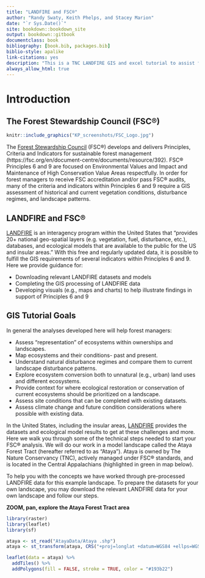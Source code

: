 ```yaml
--- 
title: "LANDFIRE and FSC®"
author: "Randy Swaty, Keith Phelps, and Stacey Marion"
date: "`r Sys.Date()`"
site: bookdown::bookdown_site
output: bookdown::gitbook
documentclass: book
bibliography: [book.bib, packages.bib]
biblio-style: apalike
link-citations: yes
description: "This is a TNC LANDFIRE GIS and excel tutorial to assist forest managers in FSC® audits"
always_allow_html: true 
---
```



# Introduction {#Introduction}

## The Forest Stewardship Council (FSC®)

```r
knitr::include_graphics("KP_screenshots/FSC_Logo.jpg")

```

The [Forest Stewardship Council](https://fsc.org/en) (FSC®) develops and delivers Principles, Criteria and Indicators for sustainable forest management (https://fsc.org/en/document-centre/documents/resource/392). FSC® Principles 6 and 9 are focused on Environmental Values and Impact and Maintenance of High Conservation Value Areas respectfully. In order for forest managers to receive FSC accreditation and/or pass FSC® audits, many of the criteria and indicators within Principles 6 and 9 require a GIS assessment of historical and current vegetation conditions, disturbance regimes, and landscape patterns.

## LANDFIRE and FSC®

[LANDFIRE](https://landfire.gov/) is an interagency program within the United States that "provides 20+ national geo-spatial layers (e.g. vegetation, fuel, disturbance, etc.), databases, and ecological models that are available to the public for the US and insular areas." With this free and regularly updated data, it is possible to fulfill the GIS requirements of several indicators within Principles 6 and 9. Here we provide guidance for:

* Downloading relevant LANDFIRE datasets and models
* Completing the GIS processing of LANDFIRE data
* Developing visuals (e.g., maps and charts) to help illustrate findings in support of Principles 6 and 9

## GIS Tutorial Goals

In general the analyses developed here will help forest managers:

* Assess “representation” of ecosystems within ownerships and landscapes.
* Map ecosystems and their conditions- past and present.
* Understand natural disturbance regimes and compare them to current landscape disturbance patterns.
* Explore ecosystem conversion both to unnatural (e.g., urban) land uses and different ecosystems.
* Provide context for where ecological restoration or conservation of current ecosystems should be prioritized on a landscape.  
* Assess site conditions that can be completed with existing datasets.
* Assess climate change and future condition considerations where possible with existing data.

In the United States, including the insular areas, [LANDFIRE](https://www.landfire.gov/) provides the datasets and ecological model results to get at these challenges and more. Here we walk you through some of the technical steps needed to start your FSC® analysis. We will do our work in a model landscape called the Ataya Forest Tract (hereafter referred to as "Ataya"). Ataya is owned by The Nature Conservancy (TNC), actively managed under FSC® standards, and is located in the Central Appalachians (highlighted in green in map below).

To help you with the concepts we have worked through pre-processed LANDFIRE data for this example landscape. To prepare the datasets for your own landscape, you may download the relevant LANDFIRE data for your own landscape and follow our steps.

**ZOOM, pan, explore the Ataya Forest Tract area**
```r
library(raster)
library(leaflet)
library(sf)

ataya <- st_read("AtayaData/Ataya .shp")
ataya <- st_transform(ataya, CRS("+proj=longlat +datum=WGS84 +ellps=WGS84 +towgs84=0,0,0"))

```

```r

leaflet(data = ataya) %>% 
  addTiles() %>% 
  addPolygons(fill = FALSE, stroke = TRUE, color = "#193b22")

```


